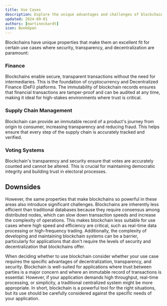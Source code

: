 ```yaml
---
title: Use Cases
description: Explore the unique advantages and challenges of blockchain technology in finance, supply chain management, and voting systems. Learn how blockchain enhances security, transparency, and decentralization, while also considering its limitations in efficiency and complexity.
updated: 2024-09-01
authors: [martineckardt]
icon: BookOpen
---
```



<GlossaryTerm>Blockchain</GlossaryTerm>s have unique properties that make them an excellent fit for certain use cases where security, transparency, and decentralization are paramount:

### Finance
Blockchains enable secure, transparent transactions without the need for intermediaries. This is the foundation of <GlossaryTerm>cryptocurrency</GlossaryTerm> and <GlossaryTerm>Decentralized Finance</GlossaryTerm> (<GlossaryTerm>DeFi</GlossaryTerm>) platforms. The immutability of blockchain records ensures that financial transactions are tamper-proof and can be audited at any time, making it ideal for high-stakes environments where trust is critical.

### Supply Chain Management
Blockchain can provide an immutable record of a product's journey from origin to consumer, increasing transparency and reducing fraud. This helps ensure that every step of the supply chain is accurately tracked and verified.

### Voting Systems
Blockchain's transparency and security ensure that votes are accurately counted and cannot be altered. This is crucial for maintaining democratic integrity and building trust in electoral processes.

## Downsides

However, the same properties that make blockchains so powerful in these areas also introduce significant challenges. Blockchains are inherently less efficient than traditional databases because they require <GlossaryTerm>consensus</GlossaryTerm> among distributed nodes, which can slow down transaction speeds and increase the complexity of operations. This makes blockchain less suitable for use cases where high speed and efficiency are critical, such as real-time data processing or high-frequency trading. Additionally, the complexity of developing and maintaining blockchain systems can be a barrier, particularly for applications that don't require the levels of security and decentralization that blockchains offer.

When deciding whether to use blockchain consider whether your use case requires the specific advantages of decentralization, transparency, and security. Blockchain is well-suited for applications where trust between parties is a major concern and where an immutable record of transactions is essential. However, if your application demands high throughput, real-time processing, or simplicity, a traditional centralized system might be more appropriate. In short, blockchain is a powerful tool for the right situations, but its use should be carefully considered against the specific needs of your application.